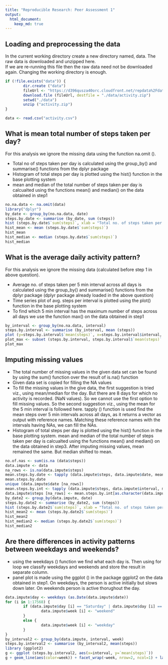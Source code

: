 ---
title: "Reproducible Research: Peer Assessment 1"
output: 
  html_document:
    keep_md: true
---


## Loading and preprocessing the data  
In the current working directory create a new directory named, data. The raw data is downloaded and unzipped here.  
If we are re-running this file then the raw data need not be downloaded again. Changing the working directory is enough.  

```{r load, echo=TRUE}
if (!file.exists("data")) {
        dir.create ("data")
        fileUrl <- "https://d396qusza40orc.cloudfront.net/repdata%2Fdata%2Factivity.zip" 
        download.file (fileUrl, destfile = "./data/activity.zip")
        setwd("./data")
        unzip ("activity.zip")
}

data <- read.csv("activity.csv")
```

## What is mean total number of steps taken per day?  
For this analysis we ignore the missing data using the function na.omit (). 

- Total no of steps taken per day is calculated using the group_by() and summarise() functions from the dplyr package
- Histogram of total steps per day is plotted using the hist() function in the base plotting system
- mean and median of the total number of steps taken per day is calcualted using the functions mean() and median() on the data obtained in step1

```{r meansteps, echo=TRUE}
no.na.data <- na.omit(data)
library("dplyr")
by_date <- group_by(no.na.data, date)
steps.by.date <- summarise (by_date, sum (steps))
hist (steps.by.date$`sum(steps)`, xlab = "Total no. of steps taken per day", ylab = "Frequency of days", main = "Total number of steps taken each day", col="blue", breaks = 10)
hist_mean <- mean (steps.by.date$`sum(steps)`)
hist_mean
hist_median <- median (steps.by.date$`sum(steps)`)
hist_median
```



## What is the average daily activity pattern?
For this analysis we ignore the missing data (calculated before step 1 in above question).  

- Average no. of steps taken per 5 min interval across all days is calculated using the group_by() and summarise() functions from the dplyr package  (dplyr package already loaded in the above question)
- Time series plot of avg. steps per interval is plotted using the plot() function in the base plotting system
- To find which 5 min interval has the maximum number of steps across all days we use the function max() on the data obtained in step1

```{r dailypattern, echo=TRUE}
by_interval <- group_by(no.na.data, interval)
steps.by.interval <- summarise (by_interval, mean (steps))
plot (y=steps.by.interval$`mean(steps)`, x=steps.by.interval$interval, xlab = "5 min intervals in a day", ylab = "Avg. no. of steps, averaged across all days", main = "Avg. daily activity pattern", type = "l", col="blue", lwd=2)
plot_max <- subset (steps.by.interval, steps.by.interval$`mean(steps)` == max (steps.by.interval$`mean(steps)`))
plot_max
```



## Imputing missing values
- The total number of missing values in the given data set can be found by using the sum() function over the result of is.na() function 
- Given data set is copied for filling the NA values 
- To fill the missing values in the give data, the first suggestion is tried viz., using mean/median for the day. But there are 8 days for which no activity is recorded. (NaN values). So we cannot use the first option to fill missing values. So the second suggestion viz., using the mean for the 5 min interval is followed here. tapply () function is used find the mean steps over 5 min intervals across all days, as it returns a vector as output with reference names. Matching these reference names with the intervals having NAs, we can fill the NAs.
- Histogram of total steps per day is plotted using the hist() function in the base plotting system. mean and median of the total number of steps taken per day is calcualted using the functions mean() and median() on the data obtained in step3. After imputing missing values, mean remained the same. But median shifted to mean. 


```{r impute, echo=TRUE}
no.of.nas <- sum(is.na (data$steps))
data.impute <- data
na_rows <- is.na(data.impute$steps)
mean.steps.by.date <- tapply (data.impute$steps, data.impute$date, mean, na.rm=TRUE)
mean.steps.by.date
unique (data.impute$date [na_rows])
mean.steps.by.int <- tapply (data.impute$steps, data.impute$interval, mean, na.rm=TRUE)
data.impute$steps [na_rows] <- mean.steps.by.int[as.character(data.impute$interval[na_rows])]   
by_date2 <- group_by(data.impute, date)
steps.by.date2 <- summarise (by_date2, sum (steps))
hist (steps.by.date2$`sum(steps)`, xlab = "Total no. of steps taken per day (Imputed Data)", ylab = "Frequency of days", main = "Total number of steps taken each day (Imputed Data)", col="red", breaks = 10)
hist_mean2 <- mean (steps.by.date2$`sum(steps)`)
hist_mean2
hist_median2 <- median (steps.by.date2$`sum(steps)`)
hist_median2
```



## Are there differences in activity patterns between weekdays and weekends?
- using the weekdays () function we find what each day is. Then using for loop we classify weekdays and weekends and store the result in separate column.
- panel plot is made using the ggplot () in the package ggplot2 on the data obtained in step1. On weekdays, the person is active initially but slows down later. On weekends person is active thorughout the day.  
```{r weekwise, echo=TRUE}
data.impute$day <- weekdays (as.Date(data.impute$date))
for (i in 1:17568) {
        if (data.impute$day [i] == "Saturday" | data.impute$day [i] == "Sunday") {
                data.impute$week [i] <- "weekend"
        }  
        else {
                data.impute$week [i] <- "weekday"
        }
}
by_interval2 <- group_by(data.impute, interval, week)
steps.by.interval2 <- summarise (by_interval2, mean(steps))
library (ggplot2)
g <- ggplot (steps.by.interval2, aes(x=interval, y=`mean(steps)`))
g + geom_line(aes(color=week)) + facet_wrap(~week, nrow=2, ncol=1) + labs (x="5 min interval") + labs (y="Avg. no. of steps") + labs (title="Steps taken : Weekday vs Weekend")
```



